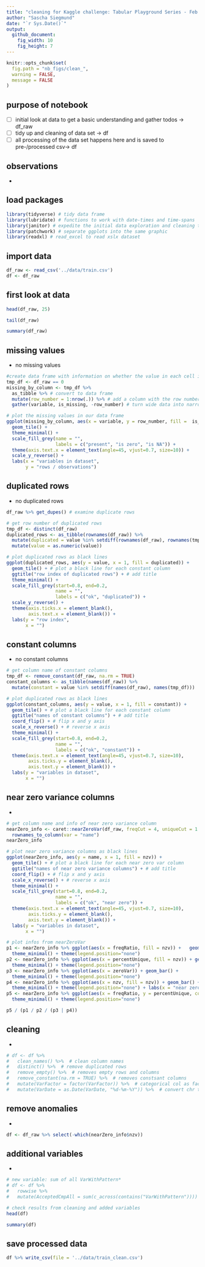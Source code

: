```yaml
---
title: "cleaning for Kaggle challenge: Tabular Playground Series - Feb 2022"
author: "Sascha Siegmund"
date: "`r Sys.Date()`"
output: 
  github_document:
    fig_width: 10
    fig_height: 7
---
```


```r
knitr::opts_chunk$set(
  fig.path = "nb_figs/clean_",
  warning = FALSE,
  message = FALSE
)
```



## purpose of notebook

  - [ ] initial look at data to get a basic understanding and gather todos -> df_raw
  - [ ] tidy up and cleaning of data set -> df
  - [ ] all processing of the data set happens here and is saved to pre-/processed csv-> df
 

## observations

  - 
               

## load packages

```r
library(tidyverse) # tidy data frame
library(lubridate) # functions to work with date-times and time-spans
library(janitor) # expedite the initial data exploration and cleaning that comes with any new data set
library(patchwork) # separate ggplots into the same graphic
library(readxl) # read_excel to read xslx dataset
```


## import data

```r
df_raw <- read_csv('../data/train.csv')
df <- df_raw
```


## first look at data

```r
head(df_raw, 25)
```
```r
tail(df_raw)
```
```r
summary(df_raw)
```


## missing values

-  no missing values

```r
#create data frame with information on whether the value in each cell is zero
tmp_df <- df_raw == 0
missing_by_column <- tmp_df %>%
  as_tibble %>% # convert to data frame
  mutate(row_number = 1:nrow(.)) %>% # add a column with the row number
  gather(variable, is_missing, -row_number) # turn wide data into narrow data

# plot the missing values in our data frame
ggplot(missing_by_column, aes(x = variable, y = row_number, fill =  is_missing)) +
  geom_tile() +
  theme_minimal() +
  scale_fill_grey(name = "",
                  labels = c("present", "is zero", "is NA")) +
  theme(axis.text.x = element_text(angle=45, vjust=0.7, size=10)) +
  scale_y_reverse() +
  labs(x = "variables in dataset",
       y = "rows / observations")
```


## duplicated rows

- no duplicated rows

```r
df_raw %>% get_dupes() # examine duplicate rows

# get row number of duplicated rows
tmp_df <- distinct(df_raw)
duplicated_rows <- as_tibble(rownames(df_raw)) %>% 
  mutate(duplicated = value %in% setdiff(rownames(df_raw), rownames(tmp_df))) %>% 
  mutate(value = as.numeric(value))

# plot duplicated rows as black lines
ggplot(duplicated_rows, aes(y = value, x = 1, fill = duplicated)) +
  geom_tile() + # plot a black line for each constant column
  ggtitle("row index of duplicated rows") + # add title
  theme_minimal() +
  scale_fill_grey(start=0.8, end=0.2,
                  name = "",
                  labels = c("ok", "duplicated")) +
  scale_y_reverse() +
  theme(axis.ticks.x = element_blank(),
        axis.text.x = element_blank()) +
  labs(y = "row index",
       x = "")
```


## constant columns

- no constant columns

```r
# get column name of constant columns
tmp_df <- remove_constant(df_raw, na.rm = TRUE)
constant_columns <- as_tibble(names(df_raw)) %>% 
  mutate(constant = value %in% setdiff(names(df_raw), names(tmp_df)))

# plot duplicated rows as black lines
ggplot(constant_columns, aes(y = value, x = 1, fill = constant)) +
  geom_tile() + # plot a black line for each constant column
  ggtitle("names of constant columns") + # add title
  coord_flip() + # flip x and y axis
  scale_x_reverse() + # reverse x axis
  theme_minimal() +
  scale_fill_grey(start=0.8, end=0.2,
                  name = "",
                  labels = c("ok", "constant")) +
  theme(axis.text.x = element_text(angle=45, vjust=0.7, size=10),
        axis.ticks.y = element_blank(),
        axis.text.y = element_blank()) +
  labs(y = "variables in dataset",
       x = "")
```


## near zero variance columns

- 

```r
# get column name and info of near zero variance column
nearZero_info <- caret::nearZeroVar(df_raw, freqCut = 4, uniqueCut = 1.6, saveMetrics = TRUE) %>%
  rownames_to_column(var = "name")
nearZero_info

# plot near zero variance columns as black lines
ggplot(nearZero_info, aes(y = name, x = 1, fill = nzv)) +
  geom_tile() + # plot a black line for each near zero var column
  ggtitle("names of near zero variance columns") + # add title
  coord_flip() + # flip x and y axis
  scale_x_reverse() + # reverse x axis
  theme_minimal() +
  scale_fill_grey(start=0.8, end=0.2,
                  name = "",
                  labels = c("ok", "near zero")) +
  theme(axis.text.x = element_text(angle=45, vjust=0.7, size=10),
        axis.ticks.y = element_blank(),
        axis.text.y = element_blank()) +
  labs(y = "variables in dataset",
       x = "")

# plot infos from nearZeroVar
p1 <- nearZero_info %>% ggplot(aes(x = freqRatio, fill = nzv)) +   geom_histogram(bins = 100) + 
  theme_minimal() + theme(legend.position="none")
p2 <- nearZero_info %>% ggplot(aes(x = percentUnique, fill = nzv)) + geom_histogram(bins = 100) + 
  theme_minimal() + theme(legend.position="none")
p3 <- nearZero_info %>% ggplot(aes(x = zeroVar)) + geom_bar() + 
  theme_minimal() + theme(legend.position="none")
p4 <- nearZero_info %>% ggplot(aes(x = nzv, fill = nzv)) + geom_bar() + 
  theme_minimal() + theme(legend.position="none") + labs(x = "near zero variance")
p5 <- nearZero_info %>% ggplot(aes(x = freqRatio, y = percentUnique, color = nzv)) + geom_point() + 
  theme_minimal() + theme(legend.position="none")

p5 / (p1 / p2 / (p3 | p4))
```


## cleaning

- 

```r
# df <- df %>%
#   clean_names() %>%  # clean column names
#   distinct() %>%  # remove duplicated rows
#   remove_empty() %>%  # removes empty rows and columns
#   remove_constant(na.rm = TRUE) %>%  # removes constsant columns
#   mutate(VarFactor = factor(VarFactor)) %>%  # categorical col as factor
#   mutate(VarDate = as.Date(VarDate, "%d-%m-%Y")) %>%  # convert chr to date 
```


## remove anomalies

- 

```r
df <- df_raw %>% select(-which(nearZero_info$nzv))
```


## additional variables

- 

```r
# new variable: sum of all VarWithPattern*
# df <- df %>%
#   rowwise %>%
#   mutate(AcceptedCmpAll = sum(c_across(contains("VarWithPattern"))))

```


```r
# check results from cleaning and added variables
head(df)
```
```r
summary(df)
```


## save processed data

```r
df %>% write_csv(file = '../data/train_clean.csv')
```

